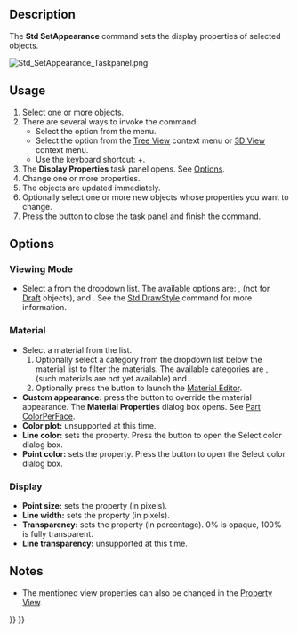 <languages/>
<translate>

<!--T:18-->
{{Docnav
|[[Std_SetMaterial|SetMaterial]]
|[[Std_RandomColor|RandomColor]]
|[[Std_View_Menu|Std View Menu]]
|IconL=Std_SetMaterial.svg
|IconR=Std_RandomColor.svg
|IconC=Freecad.svg
}}

<!--T:2-->
{{GuiCommand
|Name=Std SetAppearance
|MenuLocation=View → Appearance
|Workbenches=[[Material_Workbench|Material]], [[Part_Workbench|Part]], [[PartDesign_Workbench|PartDesign]] and more
|Shortcut={{KEY|Ctrl}}+{{KEY|D}}
|SeeAlso=[[Std_SetMaterial|Std SetMaterial]], [[Part_ColorPerFace|Part ColorPerFace]]
}}

==Description== <!--T:3-->

<!--T:5-->
The '''Std SetAppearance''' command sets the display properties of selected objects.

</translate>
[[Image:Std_SetAppearance_Taskpanel.png]]
<translate>
<!--T:24-->
{{Caption|The Display Properties task panel}}

==Usage== <!--T:6-->

<!--T:7-->
# Select one or more objects.
# There are several ways to invoke the command:
#* Select the {{MenuCommand|View → [[Image:Std_SetAppearance.svg|16px]] Appearance}} option from the menu.
#* Select the {{MenuCommand|[[Image:Std_SetAppearance.svg|16px]] Appearance}} option from the [[Tree_View|Tree View]] context menu or [[3D_View|3D View]] context menu.
#* Use the keyboard shortcut: {{KEY|Ctrl}}+{{KEY|D}}.
# The '''Display Properties''' task panel opens. See [[#Options|Options]].
# Change one or more properties.
# The objects are updated immediately.
# Optionally select one or more new objects whose properties you want to change.
# Press the {{Button|Close}} button to close the task panel and finish the command.

==Options== <!--T:8-->

===Viewing Mode=== <!--T:10-->

<!--T:11-->
* Select a {{PropertyView|Display Mode}} from the dropdown list. The available options are: {{Value|Flat Lines}}, {{Value|Shaded}} (not for [[Draft_Workbench|Draft]] objects), {{Value|Wireframe}} and {{Value|Points}}. See the [[Std_DrawStyle|Std DrawStyle]] command for more information.

===Material=== <!--T:13-->

<!--T:14-->
* Select a material from the list.
*# Optionally select a category from the dropdown list below the material list to filter the materials. The available categories are {{Value|Basic appearance}}, {{Value|Texture appearance}} (such materials are not yet available) and {{Value|All materials}}.
*# Optionally press the {{Button|Launch Editor}} button to launch the [[Material_Edit|Material Editor]].
* '''Custom appearance:''' press the {{Button|Appearance}} button to override the material appearance. The '''Material Properties''' dialog box opens. See [[Part_ColorPerFace#Usage|Part ColorPerFace]].
* '''Color plot:''' unsupported at this time.
* '''Line color:''' sets the {{PropertyView|Line Color}} property. Press the button to open the Select color dialog box.
* '''Point color:''' sets the {{PropertyView|Point Color}} property. Press the button to open the Select color dialog box.

===Display=== <!--T:15-->

<!--T:16-->
* '''Point size:''' sets the {{PropertyView|Point Size}} property (in pixels).
* '''Line width:''' sets the {{PropertyView|Line Width}} property (in pixels).
* '''Transparency:''' sets the {{PropertyView|Transparency}} property (in percentage). 0% is opaque, 100% is fully transparent.
* '''Line transparency:''' unsupported at this time.

==Notes== <!--T:20-->

<!--T:21-->
* The mentioned view properties can also be changed in the [[Property_View|Property View]].


<!--T:22-->
{{Docnav
|[[Std_SetMaterial|SetMaterial]]
|[[Std_RandomColor|RandomColor]]
|[[Std_View_Menu|Std View Menu]]
|IconL=Std_SetMaterial.svg
|IconR=Std_RandomColor.svg
|IconC=Freecad.svg
}}

</translate>
{{Std_Base_navi{{#translation:}}}}
{{Userdocnavi{{#translation:}}}}